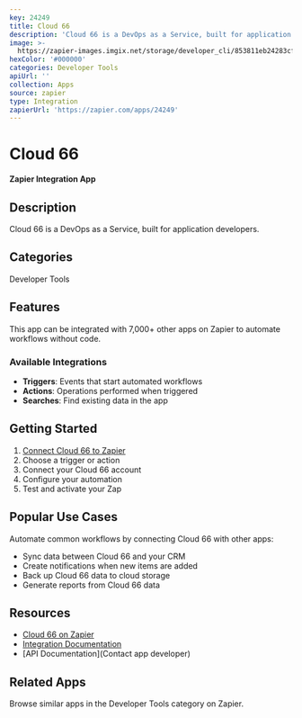 ```yaml
---
key: 24249
title: Cloud 66
description: 'Cloud 66 is a DevOps as a Service, built for application developers.'
image: >-
  https://zapier-images.imgix.net/storage/developer_cli/853811eb24283cfcdc2f39f5c0ca7616.png?auto=format%2Ccompress&ixlib=python-3.0.0&q=50
hexColor: '#000000'
categories: Developer Tools
apiUrl: ''
collection: Apps
source: zapier
type: Integration
zapierUrl: 'https://zapier.com/apps/24249'
---
```

# Cloud 66

**Zapier Integration App**

## Description

Cloud 66 is a DevOps as a Service, built for application developers.

## Categories

Developer Tools

## Features

This app can be integrated with 7,000+ other apps on Zapier to automate workflows without code.

### Available Integrations

- **Triggers**: Events that start automated workflows
- **Actions**: Operations performed when triggered
- **Searches**: Find existing data in the app

## Getting Started

1. [Connect Cloud 66 to Zapier](https://zapier.com/apps/24249)
2. Choose a trigger or action
3. Connect your Cloud 66 account
4. Configure your automation
5. Test and activate your Zap

## Popular Use Cases

Automate common workflows by connecting Cloud 66 with other apps:

- Sync data between Cloud 66 and your CRM
- Create notifications when new items are added
- Back up Cloud 66 data to cloud storage
- Generate reports from Cloud 66 data

## Resources

- [Cloud 66 on Zapier](https://zapier.com/apps/24249)
- [Integration Documentation](https://zapier.com/apps/24249/integrations)
- [API Documentation](Contact app developer)

## Related Apps

Browse similar apps in the Developer Tools category on Zapier.
